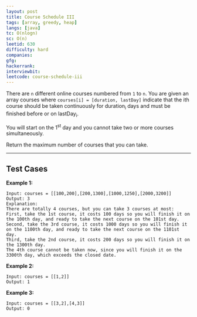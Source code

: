 ```yaml
---
layout: post
title: Course Schedule III
tags: [array, greedy, heap]
langs: [java]
tc: O(nlogn)
sc: O(n)
leetid: 630
difficulty: hard
companies: 
gfg: 
hackerrank: 
interviewbit: 
leetcode: course-schedule-iii
---
```


There are `n` different online courses numbered from `1` to `n`. 
You are given an array courses where `courses[i] = [duration, lastDay]` 
indicate that the ith course should be taken continuously for duration<sub>i</sub> days 
and must be finished before or on lastDay<sub>i</sub>.

You will start on the 1<sup>st</sup> day and you cannot take two or more courses simultaneously.

Return the maximum number of courses that you can take.

---

## Test Cases

**Example 1:**
```
Input: courses = [[100,200],[200,1300],[1000,1250],[2000,3200]]
Output: 3
Explanation: 
There are totally 4 courses, but you can take 3 courses at most:
First, take the 1st course, it costs 100 days so you will finish it on the 100th day, and ready to take the next course on the 101st day.
Second, take the 3rd course, it costs 1000 days so you will finish it on the 1100th day, and ready to take the next course on the 1101st day. 
Third, take the 2nd course, it costs 200 days so you will finish it on the 1300th day. 
The 4th course cannot be taken now, since you will finish it on the 3300th day, which exceeds the closed date.
```

**Example 2:**
```
Input: courses = [[1,2]]
Output: 1
```

**Example 3:**
```
Input: courses = [[3,2],[4,3]]
Output: 0
```